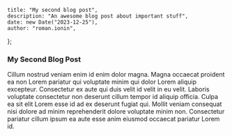 	title: "My second blog post",
	description: "An awesome blog post about important stuff",
	date: new Date("2023-12-25"),
	author: "roman.ionin",
};

### My Second Blog Post

Cillum nostrud veniam enim id enim dolor magna.
Magna occaecat proident ea non Lorem pariatur qui voluptate minim qui dolor Lorem aliquip excepteur.
Consectetur ex aute qui duis velit id velit in eu velit. Laboris voluptate consectetur non deserunt cillum tempor id aliquip officia.
Culpa ea sit elit Lorem esse id ad ex deserunt fugiat qui. Mollit veniam consequat nisi dolore ad minim reprehenderit dolore voluptate minim non. 
Consectetur pariatur cillum ipsum ea aute esse anim eiusmod occaecat pariatur Lorem id.
